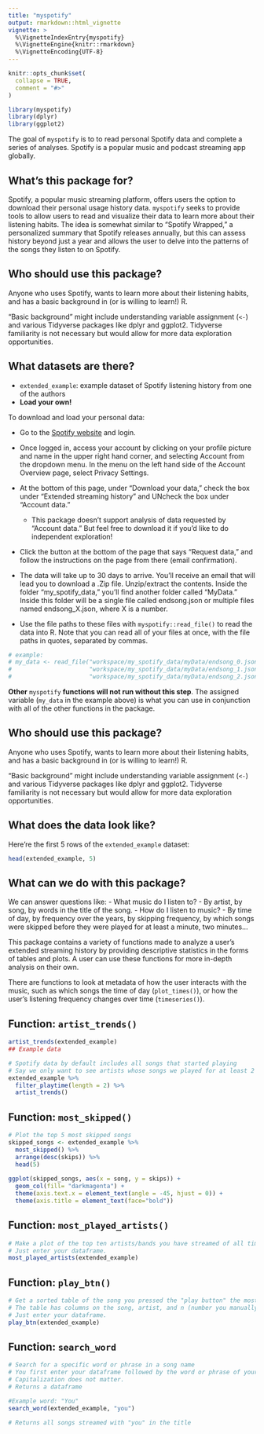 ```yaml
---
title: "myspotify"
output: rmarkdown::html_vignette
vignette: >
  %\VignetteIndexEntry{myspotify}
  %\VignetteEngine{knitr::rmarkdown}
  %\VignetteEncoding{UTF-8}
---
```


```r
knitr::opts_chunk$set(
  collapse = TRUE,
  comment = "#>"
)

library(myspotify)
library(dplyr)
library(ggplot2)
```


The goal of `myspotify` is to to read personal Spotify data and complete a series of analyses. Spotify is a popular music and podcast streaming app globally.

## What's this package for?

Spotify, a popular music streaming platform, offers users the option to download their personal usage history data. `myspotify` seeks to provide tools to allow users to read and visualize their data to learn more about their listening habits. The idea is somewhat similar to "Spotify Wrapped," a personalized summary that Spotify releases annually, but this can assess history beyond just a year and allows the user to delve into the patterns of the songs they listen to on Spotify.

## Who should use this package?

Anyone who uses Spotify, wants to learn more about their listening habits, and has a basic background in (or is willing to learn!) R.

“Basic background” might include understanding variable assignment (`<-`) and various Tidyverse packages like dplyr and ggplot2. Tidyverse familiarity is not necessary but would allow for more data exploration opportunities.

## What datasets are there?

-   `extended_example`: example dataset of Spotify listening history from one of the authors
-  **Load your own!**

To download and load your personal data:

-   Go to the [Spotify website](http://spotify.com) and login.

-   Once logged in, access your account by clicking on your profile picture and name in the upper right hand corner, and selecting Account from the dropdown menu. In the menu on the left hand side of the Account Overview page, select Privacy Settings.

-   At the bottom of this page, under "Download your data," check the box under "Extended streaming history" and UNcheck the box under "Account data."

    -   This package doesn't support analysis of data requested by "Account data." But feel free to download it if you'd like to do independent exploration!

-   Click the button at the bottom of the page that says "Request data," and follow the instructions on the page from there (email confirmation).

-   The data will take up to 30 days to arrive. You'll receive an email that will lead you to download a .Zip file. Unzip/extract the contents. Inside the folder "my_spotify_data," you'll find another folder called "MyData." Inside this folder will be a single file called endsong.json or multiple files named endsong_X.json, where X is a number.

-   Use the file paths to these files with `myspotify::read_file()` to read the data into R. Note that you can read all of your files at once, with the file paths in quotes, separated by commas.

```r
# example:
# my_data <- read_file("workspace/my_spotify_data/myData/endsong_0.json",
#                      "workspace/my_spotify_data/myData/endsong_1.json",
#                      "workspace/my_spotify_data/myData/endsong_2.json")
```

**Other** `myspotify` **functions will not run without this step**. The assigned variable (`my_data` in the example above) is what you can use in conjunction with all of the other functions in the package.

## Who should use this package?

Anyone who uses Spotify, wants to learn more about their listening habits, and has a basic background in (or is willing to learn!) R.

"Basic background" might include understanding variable assignment (`<-`) and various Tidyverse packages like dplyr and ggplot2. Tidyverse familiarity is not necessary but would allow for more data exploration opportunities.

## What does the data look like?

Here're the first 5 rows of the `extended_example` dataset:

```r
head(extended_example, 5)
```

## What can we do with this package?

We can answer questions like: - What music do I listen to? - By artist, by song, by words in the title of the song. - How do I listen to music? - By time of day, by frequency over the years, by skipping frequency, by which songs were skipped before they were played for at least a minute, two minutes...

This package contains a variety of functions made to analyze a user's extended streaming history by providing descriptive statistics in the forms of tables and plots. A user can use these functions for more in-depth analysis on their own.

There are functions to look at metadata of how the user interacts with the music, such as which songs the time of day (`plot_times()`), or how the user's listening frequency changes over time (`timeseries()`).

## Function: `artist_trends()`

```r
artist_trends(extended_example)
## Example data

# Spotify data by default includes all songs that started playing
# Say we only want to see artists whose songs we played for at least 2 minutes...
extended_example %>% 
  filter_playtime(length = 2) %>% 
  artist_trends()
```


## Function: `most_skipped()`

```r
# Plot the top 5 most skipped songs
skipped_songs <- extended_example %>% 
  most_skipped() %>% 
  arrange(desc(skips)) %>% 
  head(5)
  
ggplot(skipped_songs, aes(x = song, y = skips)) +
  geom_col(fill= "darkmagenta") +
  theme(axis.text.x = element_text(angle = -45, hjust = 0)) +
  theme(axis.title = element_text(face="bold"))
```

## Function: `most_played_artists()`
```r
# Make a plot of the top ten artists/bands you have streamed of all time
# Just enter your dataframe. 
most_played_artists(extended_example)
```

## Function: `play_btn()` 
```r
# Get a sorted table of the song you pressed the "play button" the most. 
# The table has columns on the song, artist, and n (number you manually  pressed "play")
# Just enter your dataframe. 
play_btn(extended_example)
```

## Function: `search_word`

```r
# Search for a specific word or phrase in a song name 
# You first enter your dataframe followed by the word or phrase of your choice
# Capitalization does not matter. 
# Returns a dataframe

#Example word: "You"
search_word(extended_example, "you")

# Returns all songs streamed with "you" in the title
```


